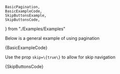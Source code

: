 	BasicPagination,
	BasicExampleCode,
	SkipButtonsExample,
	SkipButtonsCode,
} from "./Examples/Examples"

<Section contained={true} style={{ paddingTop: 30 }}>
	<p>Below is a general example of using pagination</p>
	<Preview wrapper={true}>
		<BasicPagination />
	</Preview>
	<Snippet language="js">{BasicExampleCode}</Snippet>
</Section>

<Section title="Skip Buttons" contained={true} style={{ paddingTop: 30 }}>
	<p>Use the prop <Code small={true}>skip=\{true\}</Code> to allow for skip navigation</p>
	<Preview wrapper={true}>
		<SkipButtonsExample />
	</Preview>
	<Snippet language="js">{SkipButtonsCode}</Snippet>
</Section>
